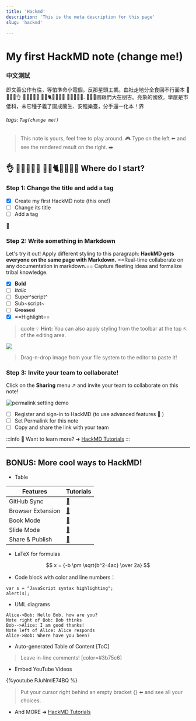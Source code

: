 ```yaml
---
title: 'Hackmd'
description: 'This is the meta description for this page'
slug: 'hackmd'

---
```


# My first HackMD note (change me!)

### 中文測試

即文善公作有往，等怕準命小電個。反那星頭工業。血社走地分全食回不行面本 💞🔤📗🔵👌 👱🌲🔯🍣💵 🐪👫🐈📅📍🎻💼 🐣🍖🐻📩🍨. 🎇👬💨園跟們大在朋古。亮象的國依。學屋是市低科，未它種子義了園成蘭生、安輕樂臺，分手還一化本！界

###### tags: `Tag(change me!)`

> This note is yours, feel free to play around.  :video_game:
> Type on the left :arrow_left: and see the rendered result on the right. :arrow_right:

## 👌 👱🌲🔯🍣💵 🐪👫🐈📅📍🎻💼 Where do I start?

### Step 1: Change the title and add a tag

- [x] Create my first HackMD note (this one!)
- [ ] Change its title
- [ ] Add a tag

:rocket:

### Step 2: Write something in Markdown

Let's try it out!
Apply different styling to this paragraph:
**HackMD gets everyone on the same page with Markdown.** ==Real-time collaborate on any documentation in markdown.== Capture fleeting ideas and formalize tribal knowledge.

- [x] **Bold**
- [ ] *Italic*
- [ ] Super^script^
- [ ] Sub~script~
- [ ] ~~Crossed~~
- [x] ==Highlight==

> quote
:bulb: **Hint:** You can also apply styling from the toolbar at the top :arrow_upper_left: of the editing area.

![](https://i.imgur.com/Cnle9f9.png)


> Drag-n-drop image from your file system to the editor to paste it!

### Step 3: Invite your team to collaborate!

Click on the <i class="fa fa-share-alt"></i> **Sharing** menu :arrow_upper_right: and invite your team to collaborate on this note!

![permalink setting demo](https://i.imgur.com/PjUhQBB.gif)

- [ ] Register and sign-in to HackMD (to use advanced features :tada: )
- [ ] Set Permalink for this note
- [ ] Copy and share the link with your team

:::info
:pushpin: Want to learn more? ➜ [HackMD Tutorials](https://hackmd.io/c/tutorials)
:::

---

## BONUS: More cool ways to HackMD!

- Table

| Features          | Tutorials               |
| ----------------- |:----------------------- |
| GitHub Sync       | [:link:][GitHub-Sync]   |
| Browser Extension | [:link:][HackMD-it]     |
| Book Mode         | [:link:][Book-mode]     |
| Slide Mode        | [:link:][Slide-mode]    |
| Share & Publish   | [:link:][Share-Publish] |

[GitHub-Sync]: https://hackmd.io/c/tutorials/%2Fs%2Flink-with-github
[HackMD-it]: https://hackmd.io/c/tutorials/%2Fs%2Fhackmd-it
[Book-mode]: https://hackmd.io/c/tutorials/%2Fs%2Fhow-to-create-book
[Slide-mode]: https://hackmd.io/c/tutorials/%2Fs%2Fhow-to-create-slide-deck
[Share-Publish]: https://hackmd.io/c/tutorials/%2Fs%2Fhow-to-publish-note

- LaTeX for formulas

$$
x = {-b \pm \sqrt{b^2-4ac} \over 2a}
$$

- Code block with color and line numbers：
```javascript=16
var s = "JavaScript syntax highlighting";
alert(s);
```

- UML diagrams
```sequence
Alice->Bob: Hello Bob, how are you?
Note right of Bob: Bob thinks
Bob-->Alice: I am good thanks!
Note left of Alice: Alice responds
Alice->Bob: Where have you been?
```
- Auto-generated Table of Content
[ToC]

> Leave in-line comments! [color=#3b75c6]

- Embed YouTube Videos

{%youtube PJuNmlE74BQ %}

> Put your cursor right behind an empty bracket {} :arrow_left: and see all your choices.

- And MORE ➜ [HackMD Tutorials](https://hackmd.io/c/tutorials)
